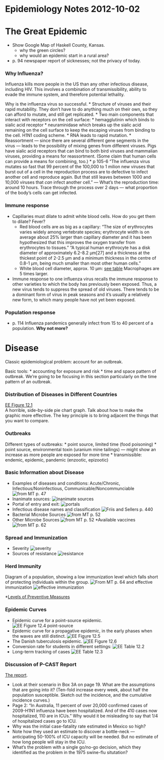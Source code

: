 Epidemiology Notes 2012-10-02
=====================

The Great Epidemic
============

* Show Google Map of Haskell County, Kansas.
    * why the green circles?
    * why would an epidemic start in a rural area?
* p. 94  newspaper report of sicknesses; not the privacy of today.

### Why Influenza?

Influenza kills more people in the US than any other infectious disease, including HIV.  This involves a combination of transmissibility, ability to evade the immune system, and therefore potential lethality.

Why is the influenza virus so successful.
* Structure of viruses and their rapid mutability.  They don't have to do anything much on their own, so they can afford to mutate, and still get replicated.
* Two main components that interact with receptors on the cell surface: 
    * hemagglutinin which binds to sialic acid receptor
    * neuraminidase which breaks up the sialic acid remaining on the cell surface to keep the escaping viruses from binding to the cell.  H1N1 coding scheme.
* RNA leads to rapid mutation.
* Reassortment --- since there are several different gene segments in the virus --- leads to the possibility of mixing genes from different viruses.  Pigs have sialic acid receptors that can bind to both bird viruses and mammalian viruses, providing a means for reassortment. (Some claim that human cells can provide a means for combining, too.)
* p 105-6  "The influenza virus mutates so fast that 99 percent of the 100,000 to 1 milion new viruses that burst out of a cell in the reproduction process are to defective to infect another cell and reproduce again.  But that still leaves between 1000 and 10,000 viruses that *can* infect another cell." --- What's the reproduction time: around 10 hours.  Trace through the process over 2 days --- what proportion of the body's cells can get infected.


### Immune response

* Capillaries must dilate to admit white blood cells.  How do you get them to dilate?  Fever?  
    * Red blood cells are as big as a capillary: "The size of erythrocytes varies widely among vertebrate species; erythrocyte width is on average about 25% larger than capillary diameter and it has been hypothesized that this improves the oxygen transfer from erythrocytes to tissues." "A typical human erythrocyte has a disk diameter of approximately 6.2-8.2 µm[27] and a thickness at the thickest point of 2-2.5 µm and a minimum thickness in the centre of 0.8-1 µm, being much smaller than most other human cells."
    * White blood cell diameter, approx. 10 µm: [see table](http://en.wikipedia.org/wiki/White_blood_cell) Macrophages are 5 times larger.
* Immune response to one influenza virus recalls the immune response to other varieties to which the body has previously been exposed.  Thus, a new virus tends to suppress the spread of old viruses. There tends to be a dominant form of virus in peak seasons and it's usually a relatively new form, to which many people have not yet been exposed.

### Population response

* p. 114  Influenza pandemics generally infect from 15 to 40 percent of a population.  **Why not more?**


Disease 
==========

Classic epidemiological problem: account for an outbreak.

Basic tools:
* accounting for exposure and risk
* time and space pattern of outbreak.  We're going to be focusing in this section particularly on the time pattern of an outbreak.

### Distribution of Diseases in Different Countries

[EE Figure 12.1](http://dl.dropbox.com/u/5098197/Epidemiology/Figures/EE-Fig-12-1.png)  
A horrible, side-by-side pie chart graph.  Talk about how to make the graphic more effective.  The key principle is to bring adjacent the things that you want to compare.

### Outbreaks

Different types of outbreaks: 
* point source, limited time (food poisoning)
* point source, environmental toxin (uranium mine tailings) --- might show an increase as more people are exposed for more time
* transmissible: endemic, epidemic, pandemic (enzootic, epizootic)


### Basic Information about Disease

* Examples of diseases and conditions: Acute/Chronic, Infectious/Noninfectious, Communicable/Noncommunciable 
![from MT p. 47](http://dl.dropbox.com/u/5098197/Epidemiology/Figures/DiseaseSpread/diseases3.png)
* Inanimate sources: 
![inanimate sources](http://dl.dropbox.com/u/5098197/Epidemiology/Figures/DiseaseSpread/inanimate-sources.png)
* Portal of entry and exit: 
![portals](http://dl.dropbox.com/u/5098197/Epidemiology/Figures/DiseaseSpread/portal.png)
* Infectious disease names and classification 
![Friis and Sellers p. 440](http://dl.dropbox.com/u/5098197/Epidemiology/Figures/DiseaseSpread/diseases2.png)
* Bacterial Microbe Sources 
![from MT p. 52](http://dl.dropbox.com/u/5098197/Epidemiology/Figures/DiseaseSpread/microbe-sources.png)  
* Other Microbe Sources 
![from MT p. 52](http://dl.dropbox.com/u/5098197/Epidemiology/Figures/DiseaseSpread/microbe-sources2.png)
*Available vaccines 
![from MT p. 62](http://dl.dropbox.com/u/5098197/Epidemiology/Figures/DiseaseSpread/vaccines-available.png from MT p. 62)

### Spread and Immunization

* Severity 
![severity](http://dl.dropbox.com/u/5098197/Epidemiology/Figures/DiseaseSpread/severity.png)
* Sources of resistance 
![resistance](http://dl.dropbox.com/u/5098197/Epidemiology/Figures/DiseaseSpread/resistance.png)

### Herd Immunity
Diagram of a population, showing a low immunization level which
falls short of protecting individuals within the group.
![From MT p. 64](http://dl.dropbox.com/u/5098197/Epidemiology/Figures/DiseaseSpread/spread-and-immunization1.png) 
and effective immunization 
![effective immunization](http://dl.dropbox.com/u/5098197/Epidemiology/Figures/DiseaseSpread/spread-and-immunization2.png)

*[Levels of Preventive Measures](http://dl.dropbox.com/u/5098197/Epidemiology/Figures/DiseaseSpread/levels-of-preventive-measures.png)

### Epidemic Curves

* Epidemic curve for a point-source epidemic.
![EE Figure 12.4 point-source](http://dl.dropbox.com/u/5098197/Epidemiology/Figures/EE-Fig-12-4.png)
* Epidemic curve for a propagative epidemic, in the early phases when the waves are still distinct. 
![EE Figure 12.5](http://dl.dropbox.com/u/5098197/Epidemiology/Figures/EE-Fig-12-5.png)   
* The Danish tuberculosis epidemic.
![EE Figure 12.6](http://dl.dropbox.com/u/5098197/Epidemiology/Figures/EE-Fig-12-6.png) 
* Conversion rate for students in different settings: 
![EE Table 12.2](http://dl.dropbox.com/u/5098197/Epidemiology/Figures/EE-Table-12-2.png)
* Long-term tracking of cases ![EE Table 12.3](http://dl.dropbox.com/u/5098197/Epidemiology/Figures/EE-Table-12-3.png)

### Discussion of P-CAST Report

[The report](http://www.whitehouse.gov/assets/documents/PCAST_H1N1_Report.pdf).

* Look at their scenario in Box 3A on page 19.  What are the assumptions that are going into it?  (Ten-fold increase every week, about half the population susceptible.  Sketch out the incidence, and the cumulative incidence curves.)
* Page 2: "In Australia, 11 percent of over 20,000 confirmed cases of 2009-H1N1 influenza have been hospitalized.  And of the 410 cases now hospitalized, 110 are in ICUs."  Why would it be misleading to say that 1/4 of hospitalized cases go to ICU.
* Why was the initial case-fatality rate estimated in Mexico so high?
* Note how they used an estimate to discover a bottle-neck --- anticipating 50-100% of ICU capacity will be needed.  But no estimate of how long people will stay in the ICU.
* What's the problem with a single go/no-go decision, which they identified as the problem in the 1975 swine-flu situtation?

